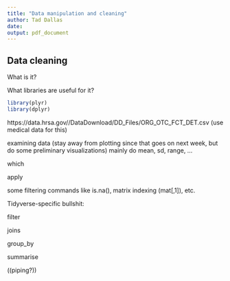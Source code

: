 ```yaml
---
title: "Data manipulation and cleaning"
author: Tad Dallas
date: 
output: pdf_document
---
```




## Data cleaning 

What is it?



What libraries are useful for it?

```r
library(plyr)
library(dplyr)
```





https://data.hrsa.gov//DataDownload/DD_Files/ORG_OTC_FCT_DET.csv (use medical data for this)






examining data (stay away from plotting since that goes on next week, but do some preliminary visualizations) mainly do mean, sd, range, ...




which 


apply


some filtering commands like is.na(), matrix indexing (mat[,1]), etc. 
















Tidyverse-specific bullshit:

filter


joins




group_by




summarise





((piping?))





## 






## 






## 






## 






## 





















































